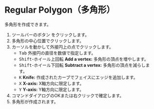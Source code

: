 
# Regular Polygon（多角形）

<Reference shortcut='' command='Polygon' button='ツールバー' />

多角形を作成できます。

1. ツールバーのボタン <ButtonIcon type="button-regular-polygon" /> をクリックします。
2. 多角形の中心位置でクリックします。
3. カーソルを動かして外接円上の点でクリックします。
   - <kbd>Tab</kbd> 外接円の直径を数値で指定します。
   - <kbd>Shift</kbd>-ホイール上回転 **Add a vertex:** 多角形の頂点を増やします。
   - <kbd>Shift</kbd>-ホイール下回転 **Subtract a vertex:** 多角形の頂点を減らします。
   - <kbd>K</kbd> **Knife:** 作成されたカーブでフェイスにエッジを追加します。
   - <kbd>X</kbd> **X-axis:** X軸方向に限定します。
   - <kbd>Y</kbd> **Y-axis:** Y軸方向に限定します。
4. コマンドダイアログのOKまたは右クリックで確定します。
5. 多角形が作成されます。

